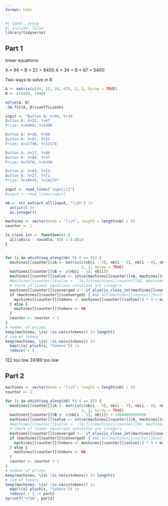 ```yaml
---
format: html
---
```


```r
#| label: setup
#| include: false
library(tidyverse)
```


## Part 1

linear equations:

A * 94 + B * 22 = 8400
A * 34 + B * 67 = 5400

Two ways to solve in R

```r
A <- matrix(c(94, 22, 34, 67), 2, 2, byrow = TRUE)
B <- c(8400, 5400)

solve(A, B)
.lm.fit(A, B)$coefficients
```

```r
input <- "Button A: X+94, Y+34
Button B: X+22, Y+67
Prize: X=8400, Y=5400

Button A: X+26, Y+66
Button B: X+67, Y+21
Prize: X=12748, Y=12176

Button A: X+17, Y+86
Button B: X+84, Y+37
Prize: X=7870, Y=6450

Button A: X+69, Y+23
Button B: X+27, Y+71
Prize: X=18641, Y=10279"

input <- read_lines("input/13")
#input <- read_lines(input)

nb <- str_extract_all(input, "\\d+") |> 
  unlist() |>
  as.integer()

machines <- vector(mode = "list", length = length(nb) / 6)
counter <- 1

is_close_int <- function(x) {
  all(abs(x - round(x, 0)) < 0.001)
}


for (i in which(seq_along(nb) %% 6 == 0)) {
  machines[[counter]]$A <- matrix(c(nb[i - 5], nb[i - 3], nb[i - 4], nb[i - 2]),
                                  2, 2, byrow = TRUE)
  machines[[counter]]$B <- c(nb[i - 1], nb[i])
  machines[[counter]]$solve <- solve(machines[[counter]]$A, machines[[counter]]$B)
  #machines[[counter]]$solve <- .lm.fit(machines[[counter]]$A, machines[[counter]]$B)$coefficients
  # check if linear equations solutions are integers
  machines[[counter]]$converged <-  if_else(is_close_int(machines[[counter]]$solve), TRUE, FALSE)
  if (machines[[counter]]$converged) { #&& all(machines[[counter]]$solve <= 100)) {
    machines[[counter]]$tokens <- machines[[counter]]$solve[1] * 3 + machines[[counter]]$solve[2] * 1
  } else {
    machines[[counter]]$tokens <- NA
  }
  counter <- counter + 1
}
# number of prizes
keep(machines, \(x) !is.na(x$tokens)) |> length()
# sum of tokens
keep(machines, \(x) !is.na(x$tokens)) |> 
  map(\(x) pluck(x, "tokens")) |> 
  reduce(`+`)
```

122 too low
24189 too low

## Part 2


```r
machines <- vector(mode = "list", length = length(nb) / 6)
counter <- 1

for (i in which(seq_along(nb) %% 6 == 0)) {
  machines[[counter]]$A <- matrix(c(nb[i - 5], nb[i - 3], nb[i - 4], nb[i - 2]),
                                  2, 2, byrow = TRUE)
  machines[[counter]]$B <- c(nb[i - 1], nb[i]) + 10000000000000
  machines[[counter]]$solve <- solve(machines[[counter]]$A, machines[[counter]]$B)
  #machines[[counter]]$solve <- .lm.fit(machines[[counter]]$A, machines[[counter]]$B)$coefficients
  # check if linear equations solutions are integers
  machines[[counter]]$converged <-  if_else(is_close_int(machines[[counter]]$solve), TRUE, FALSE)
  if (machines[[counter]]$converged) { #&& all(machines[[counter]]$solve <= 100)) {
    machines[[counter]]$tokens <- machines[[counter]]$solve[1] * 3 + machines[[counter]]$solve[2] * 1
  } else {
    machines[[counter]]$tokens <- NA
  }
  counter <- counter + 1
}
# number of prizes
keep(machines, \(x) !is.na(x$tokens)) |> length()
# sum of tokens
keep(machines, \(x) !is.na(x$tokens)) |> 
  map(\(x) pluck(x, "tokens")) |> 
  reduce(`+`) -> part2
sprintf("%f10", part2)
```



